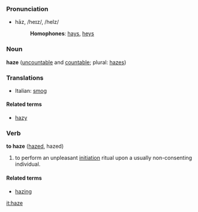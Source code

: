 ===Pronunciation===
*hāz, /heɪz/, /heIz/
*:'''Homophones''': [[hays]], [[heys]]

===Noun===
'''haze''' ([[uncountable]] and [[countable]]; plural: [[hazes]])

===Translations===
*Italian: [[smog]]

====Related terms====
*[[hazy]]

===Verb===
'''to haze''' ([[hazed]], hazed)

# to perform an unpleasant [[initiation]] ritual upon a usually non-consenting individual.

====Related terms====
*[[hazing]]

[[it:haze]]